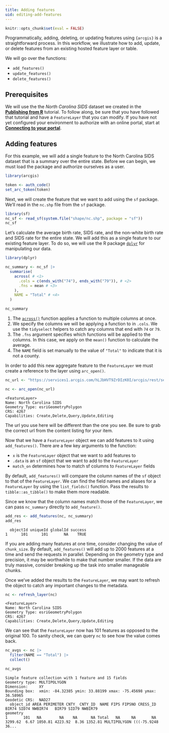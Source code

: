 ```yaml
---
title: Adding features
uid: editing-add-features
---
```


```r
knitr::opts_chunk$set(eval = FALSE)
```

Programmatically, adding, deleting, or updating features using `{arcgis}` is a straightforward process. In this workflow, we illustrate how to add, update, or delete features from an existing hosted feature layer or table. 

We will go over the functions:

  - `add_features()`
  - `update_features()`
  - `delete_features()`
  
## Prerequisites

We will use the the *North Carolina SIDS* dataset we created in the [**Publishing from R**](/docs/layers/publishing.qmd) tutorial. To follow along, be sure that you have followed that tutorial and have a `FeatureLayer` that you can modify. If you have not yet configured your environment to authorize with an online portal, start at [**Connecting to your portal**](/docs/auth/connecting-to-a-portal.qmd).

## Adding features

For this example, we will add a single feature to the North Carolina SIDS dataset that is a summary over the entire state. Before we can begin, we must load the package and authorize ourselves as a user. 

```r
library(arcgis)

token <- auth_code()
set_arc_token(token)
```

Next, we will create the feature that we want to add using the `sf` package. We'll read in the `nc.shp` file from the `sf` package.

```r
library(sf)
nc_sf <- read_sf(system.file("shape/nc.shp", package = "sf"))
nc_sf
```

Let's calculate the average birth rate, SIDS rate, and the non-white birth rate and SIDS rate for the entire state. We will add this as a single feature to our existing feature layer. To do so, we will use the R package [`dplyr`](https://dplyr.tidyverse.org/) for manipulating our data.

```r
library(dplyr)

nc_summary <- nc_sf |>  
  summarise(
    across( # <1>
      .cols = c(ends_with("74"), ends_with("79")), # <2>
      .fns = mean # <3>
    ),
    NAME = "Total" # <4>
  ) 

nc_summary
```
1. The [`across()`](https://dplyr.tidyverse.org/reference/across.html) function applies a function to multiple columns at once.
2. We specify the columns we will be applying a function to in `.cols`. We use the `tidyselect` helpers to catch any columns that end with `74` or `79`.
3. The `.fns` argument specifies which functions will be applied to the columns. In this case, we apply on the `mean()` function to calculate the average. 
4. The `NAME` field is set manually to the value of `"Total"` to indicate that it is not a county. 

In order to add this new aggregate feature to the `FeatureLayer` we must create a reference to the layer using `arc_open()`. 

```r
nc_url <- "https://services1.arcgis.com/hLJbHVT9ZrDIzK0I/arcgis/rest/services/North%20Carolina%20SIDS/FeatureServer/0" 

nc <- arc_open(nc_url)
```
```
<FeatureLayer>
Name: North Carolina SIDS
Geometry Type: esriGeometryPolygon
CRS: 4267
Capabilities: Create,Delete,Query,Update,Editing
```
:::{.callout-note}
The url you use here will be different than the one you see. Be sure to grab the correct url from the content listing for your item. 
:::

Now that we have a `FeatureLayer` object we can add features to it using `add_features()`. There are a few key arguments to the function:

- `x` is the `FeatureLayer` object that we want to add features to 
- `.data` is an `sf` object that we want to add to the `FeatureLayer`
- `match_on` determines how to match sf columns to `FeatureLayer` fields

By default, `add_features()` will compare the column names of the `sf` object to that of the `FeatureLayer`. We can find the field names and aliases for a `FeatureLayer` by using the `list_fields()` function. Pass the results to `tibble::as_tibble()` to make them more readable.

Since we know that the column names match those of the `FeatureLayer`, we can pass `nc_summary` directly to `add_feature()`.

```r
add_res <- add_features(nc, nc_summary)
add_res
```
```
  objectId uniqueId globalId success
1      101      101       NA    TRUE
```

:::{.callout-tip}
If you are adding many features at one time, consider changing the value of `chunk_size`. By default, `add_features()` will add up to 2000 features at a time and send the requests in parallel. Depending on the geometry type and precision, it may be worthwhile to make that number smaller. If the data are truly massive, consider breaking up the task into smaller manageable chunks. 
:::

Once we've added the results to the `FeatureLayer`, we may want to refresh the object to catch any important changes to the metadata. 

```r
nc <- refresh_layer(nc)
```
```
<FeatureLayer>
Name: North Carolina SIDS
Geometry Type: esriGeometryPolygon
CRS: 4267
Capabilities: Create,Delete,Query,Update,Editing
```

We can see that the `FeatureLayer` now has 101 features as opposed to the original 100. To sanity check, we can query `nc` to see how the value comes back.

```r
nc_avgs <- nc |> 
  filter(NAME == "Total") |> 
  collect()

nc_avgs
```
```
Simple feature collection with 1 feature and 15 fields
Geometry type: MULTIPOLYGON
Dimension:     XY
Bounding box:  xmin: -84.32385 ymin: 33.88199 xmax: -75.45698 ymax: 36.58965
Geodetic CRS:  NAD27
  object_id AREA PERIMETER CNTY_ CNTY_ID  NAME FIPS FIPSNO CRESS_ID   BIR74 SID74 NWBIR74   BIR79 SID79 NWBIR79                       geometry
1       101   NA        NA    NA      NA Total   NA     NA       NA 3299.62  6.67 1050.81 4223.92  8.36 1352.81 MULTIPOLYGON (((-75.9248 36...
```
